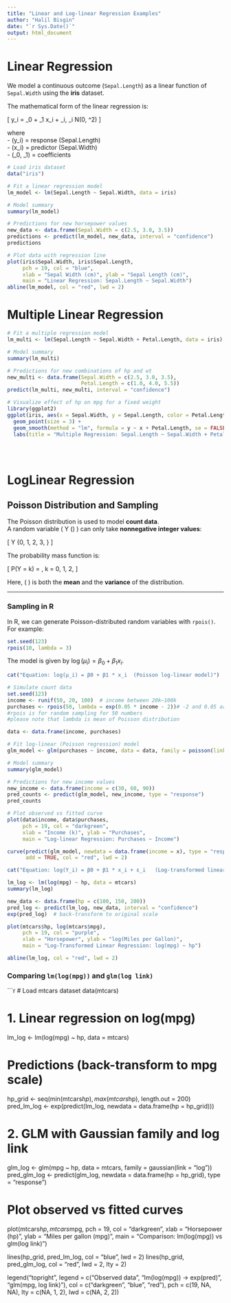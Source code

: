 ---
title: "Linear and Log-linear Regression Examples"
author: "Halil Bisgin"
date: "`r Sys.Date()`"
output: html_document
---

# Linear Regression

We model a continuous outcome (`Sepal.Length`) as a linear function of `Sepal.Width` using the **iris** dataset.

The mathematical form of the linear regression is:  

\[
y_i = \beta_0 + \beta_1 x_i + \epsilon_i, \quad \epsilon_i \sim N(0, \sigma^2)
\]

where  
- \(y_i\) = response (Sepal.Length)  
- \(x_i\) = predictor (Sepal.Width)  
- \(\beta_0, \beta_1\) = coefficients  

```{r linear-regression, message=FALSE, warning=FALSE}
# Load iris dataset
data("iris")

# Fit a linear regression model
lm_model <- lm(Sepal.Length ~ Sepal.Width, data = iris)

# Model summary
summary(lm_model)

# Predictions for new horsepower values
new_data <- data.frame(Sepal.Width = c(2.5, 3.0, 3.5))
predictions <- predict(lm_model, new_data, interval = "confidence")
predictions

# Plot data with regression line
plot(iris$Sepal.Width, iris$Sepal.Length, 
     pch = 19, col = "blue", 
     xlab = "Sepal Width (cm)", ylab = "Sepal Length (cm)",
     main = "Linear Regression: Sepal.Length ~ Sepal.Width")
abline(lm_model, col = "red", lwd = 2)

```

# Multiple Linear Regression

```{r Multiple}
# Fit a multiple regression model
lm_multi <- lm(Sepal.Length ~ Sepal.Width + Petal.Length, data = iris)

# Model summary
summary(lm_multi)

# Predictions for new combinations of hp and wt
new_multi <- data.frame(Sepal.Width = c(2.5, 3.0, 3.5),
                        Petal.Length = c(1.0, 4.0, 5.5))
predict(lm_multi, new_multi, interval = "confidence")

# Visualize effect of hp on mpg for a fixed weight
library(ggplot2)
ggplot(iris, aes(x = Sepal.Width, y = Sepal.Length, color = Petal.Length)) +
  geom_point(size = 3) +
  geom_smooth(method = "lm", formula = y ~ x + Petal.Length, se = FALSE) +
  labs(title = "Multiple Regression: Sepal.Length ~ Sepal.Width + Petal.Length")





```

# LogLinear Regression


## Poisson Distribution and Sampling

The Poisson distribution is used to model **count data**.  
A random variable \( Y \sim \text{Poisson}(\lambda) \) can only take **nonnegative integer values**:

\[
Y \in \{0, 1, 2, 3, \ldots\}
\]

The probability mass function is:

\[
P(Y = k) = \frac{\lambda^k e^{-\lambda}}{k!}, \quad k = 0, 1, 2, \ldots
\]

Here, \( \lambda \) is both the **mean** and the **variance** of the distribution.

---

### Sampling in R

In R, we can generate Poisson-distributed random variables with `rpois()`.  
For example:

```{r}
set.seed(123)
rpois(10, lambda = 3)
```

The model is given by $\log(\mu_i) = \beta_0 + \beta_1 x_i$.


```{r LogLinear }

cat("Equation: log(μ_i) = β0 + β1 * x_i  (Poisson log-linear model)")

# Simulate count data
set.seed(123)
income <- runif(50, 20, 100)  # income between 20k–100k
purchases <- rpois(50, lambda = exp(0.05 * income - 2))# -2 and 0.05 are the real coefficients
#rpois is for random sampling for 50 numbers 
#please note that lambda is mean of Poisson distribution

data <- data.frame(income, purchases)

# Fit log-linear (Poisson regression) model
glm_model <- glm(purchases ~ income, data = data, family = poisson(link = "log"))

# Model summary
summary(glm_model)

# Predictions for new income values
new_income <- data.frame(income = c(30, 60, 90))
pred_counts <- predict(glm_model, new_income, type = "response")
pred_counts

# Plot observed vs fitted curve
plot(data$income, data$purchases, 
     pch = 19, col = "darkgreen",
     xlab = "Income (k)", ylab = "Purchases",
     main = "Log-linear Regression: Purchases ~ Income")

curve(predict(glm_model, newdata = data.frame(income = x), type = "response"), 
      add = TRUE, col = "red", lwd = 2)
```

```{r Example: log-transform mpg}
cat("Equation: log(Y_i) = β0 + β1 * x_i + ε_i   (Log-transformed linear model)")

lm_log <- lm(log(mpg) ~ hp, data = mtcars)
summary(lm_log)

new_data <- data.frame(hp = c(100, 150, 200))
pred_log <- predict(lm_log, new_data, interval = "confidence")
exp(pred_log)  # back-transform to original scale

plot(mtcars$hp, log(mtcars$mpg),
     pch = 19, col = "purple",
     xlab = "Horsepower", ylab = "log(Miles per Gallon)",
     main = "Log-Transformed Linear Regression: log(mpg) ~ hp")

abline(lm_log, col = "red", lwd = 2)
```


### Comparing `lm(log(mpg))` and `glm(log link)`

```{r}
# Load mtcars dataset
data(mtcars)

# 1. Linear regression on log(mpg)
lm_log <- lm(log(mpg) ~ hp, data = mtcars)

# Predictions (back-transform to mpg scale)
hp_grid <- seq(min(mtcars$hp), max(mtcars$hp), length.out = 200)
pred_lm_log <- exp(predict(lm_log, newdata = data.frame(hp = hp_grid)))

# 2. GLM with Gaussian family and log link
glm_log <- glm(mpg ~ hp, data = mtcars, family = gaussian(link = "log"))
pred_glm_log <- predict(glm_log, newdata = data.frame(hp = hp_grid), type = "response")

# Plot observed vs fitted curves
plot(mtcars$hp, mtcars$mpg,
     pch = 19, col = "darkgreen",
     xlab = "Horsepower (hp)", ylab = "Miles per gallon (mpg)",
     main = "Comparison: lm(log(mpg)) vs glm(log link)")

lines(hp_grid, pred_lm_log, col = "blue", lwd = 2)
lines(hp_grid, pred_glm_log, col = "red", lwd = 2, lty = 2)

legend("topright", legend = c("Observed data",
                              "lm(log(mpg)) → exp(pred)",
                              "glm(mpg, log link)"),
       col = c("darkgreen", "blue", "red"),
       pch = c(19, NA, NA), lty = c(NA, 1, 2), lwd = c(NA, 2, 2))
